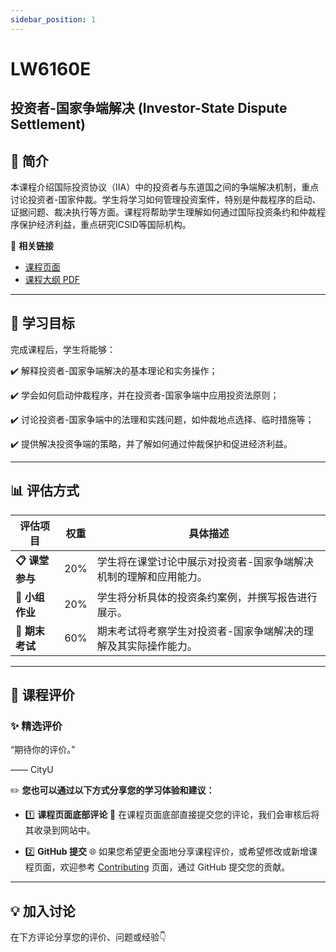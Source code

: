 ```yaml
---
sidebar_position: 1
---
```


# LW6160E
## 投资者-国家争端解决 (Investor-State Dispute Settlement)

## **📘 简介**
本课程介绍国际投资协议（IIA）中的投资者与东道国之间的争端解决机制，重点讨论投资者-国家仲裁。学生将学习如何管理投资案件，特别是仲裁程序的启动、证据问题、裁决执行等方面。课程将帮助学生理解如何通过国际投资条约和仲裁程序保护经济利益，重点研究ICSID等国际机构。

🔗 **相关链接**
- [课程页面](https://www.cityu.edu.hk/catalogue/pg/202425/course/LW6160E.htm)
- [课程大纲 PDF](https://www.cityu.edu.hk/catalogue/pg/202425/course/LW6160E.pdf)

---

## **🎯 学习目标**

完成课程后，学生将能够：

✔️ 解释投资者-国家争端解决的基本理论和实务操作；

✔️ 学会如何启动仲裁程序，并在投资者-国家争端中应用投资法原则；

✔️ 讨论投资者-国家争端中的法理和实践问题，如仲裁地点选择、临时措施等；

✔️ 提供解决投资争端的策略，并了解如何通过仲裁保护和促进经济利益。

---

## **📊 评估方式**

| **评估项目**          | **权重** | **具体描述**                                                                                       |
|----------------------|---------|---------------------------------------------------------------------------------------------------|
| **📋 课堂参与**       | 20%     | 学生将在课堂讨论中展示对投资者-国家争端解决机制的理解和应用能力。                               |
| **📂 小组作业**       | 20%     | 学生将分析具体的投资条约案例，并撰写报告进行展示。                                               |
| **📂 期末考试**       | 60%     | 期末考试将考察学生对投资者-国家争端解决的理解及其实际操作能力。                                 |

---

## **💬 课程评价**

### ✨ **精选评价**
<div className={commentStyles.commentBox}>
    <p className={commentStyles.commentText}>
        “期待你的评价。”
    </p>
    <p className={commentStyles.commentAuthor}>—— CityU</p>
</div>

✏️ **您也可以通过以下方式分享您的学习体验和建议：**

- 1️⃣ **课程页面底部评论**
💬 在课程页面底部直接提交您的评论，我们会审核后将其收录到网站中。

- 2️⃣ **GitHub 提交**
🌐 如果您希望更全面地分享课程评价，或希望修改或新增课程页面，欢迎参考 [Contributing](https://penjc.github.io/CityU/contributing) 页面，通过 GitHub 提交您的贡献。

---

## **💡 加入讨论**

在下方评论分享您的评价、问题或经验👇
<Utterances />
